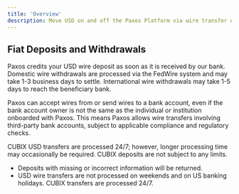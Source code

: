 ```yaml
---
title: 'Overview'
description: Move USD on and off the Paxos Platform via wire transfer or CUBIX.
---
```


<FiatTransfersFund />

<FiatTransfersWithdraw />

<FiatTransfersTip />

## Fiat Deposits and Withdrawals

Paxos credits your USD wire deposit as soon as it is received by our bank. 
Domestic wire withdrawals are processed via the FedWire system and may take 1-3 business days to settle. International wire withdrawals may take 1-5 days to reach the beneficiary bank.

Paxos can accept wires from or send wires to a bank account, even if the bank account owner is not the same as the individual or institution onboarded with Paxos.
This means Paxos allows wire transfers involving third-party bank accounts, subject to applicable compliance and regulatory checks.

CUBIX USD transfers are processed 24/7; however, longer processing time may occasionally be required.
CUBIX deposits are not subject to any limits. 

<Tip>

- Deposits with missing or incorrect information will be returned.
- USD wire transfers are not processed on weekends and on US banking holidays. CUBIX transfers are processed 24/7.

</Tip>
